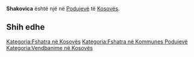 {{Fshat në 
 | Emri                = Shakovica
 | EmriAlt                = 
 | NAME_SHORT_FORM=      
 | NAME_GENERIC=      
 | NAME_SORT_NAME_RO=      SHAKOVICA
 | FULL_NAME_RO = Shakovica
 | FULL_NAME_ND_RO=Shakovica
 | SORT_NAME_RG=SHAKOVICA
 | FULL_NAME_RG=Shakovica
 | FULL_NAME_ND_RG=Shakovica
 | SRP_NAME_SHORT_FORM=      
 | SRP_NAME_GENERIC=      
 | SRP_NAME_SORT_NAME_RO=      
 | SRP_FULL_NAME_RO = 
 | SRP_FULL_NAME_ND_RO=
 | SRP_SORT_NAME_RG=
 | SRP_FULL_NAME_RG=
 | SRP_FULL_NAME_ND_RG=
 | Emri (Rasa dhanore) = 
 | Figura              = 
 | Shteti              = Kosovo
 | Komuna              = Podujevë
 | Kodi postar         = 
 | Sipërfaqja          = 

 | Popullsia           = 

 | Regj. i popullsisë  = 
 | Dend. e popullsisë  = 
 | Faqja zyrtare       = 
 <!--- Koordinatat ----> 
 | Gjerësia            = 42.813056
 | Gjatësia            = 21.17
 | Lartësia            = 
}}
'''Shakovica''' është një [[]] në [[Podujevë]] të [[Kosovës]].

<!-- == Gjeografia == -->
<!-- == Historia == -->
<!-- == Demografia == -->
== Shih edhe ==
{{Komuna Podujevë}}
{{Kosovo-Administrata-Cung}}

[[Kategoria:Fshatra në Kosovës]]
[[Kategoria:Fshatra në Kommunes Podujevë]]
[[Kategoria:Vendbanime në Kosovës]]